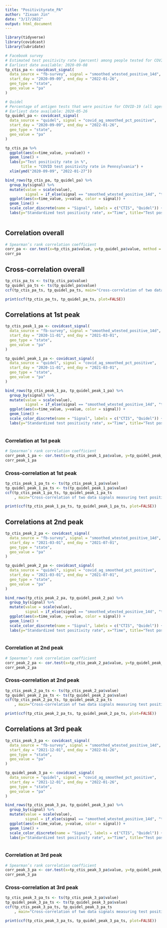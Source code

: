```yaml
---
title: "Positivityrate_PA"
author: "Zixuan Jin"
date: "3/17/2022"
output: html_document
---
```


```r
library(tidyverse)
library(covidcast)
library(lubridate)
```

```r
# Facebook survey
# Estimated test positivity rate (percent) among people tested for COVID-19 in the past 14 days
# Earliest date available: 2020-09-08
tp_ctis_pa <- covidcast_signal(
  data_source = "fb-survey", signal = "smoothed_wtested_positive_14d",
  start_day = "2020-09-09", end_day = "2022-01-26",
  geo_type = "state",
  geo_value = "pa"
)

# Quidel
# Percentage of antigen tests that were positive for COVID-19 (all ages), smoothed by pooling together the last 7 days of tests.
# Earliest date available: 2020-05-26
tp_quidel_pa <- covidcast_signal(
  data_source = "quidel", signal = "covid_ag_smoothed_pct_positive",
  start_day = "2020-09-09", end_day = "2022-01-26",
  geo_type = "state",
  geo_value = "pa"
)
```

```r
tp_ctis_pa %>% 
  ggplot(aes(x=time_value, y=value)) +
  geom_line() +
  labs(y="Test positivity rate in %",
       title = "COVID test positivity rate in Pennsylvania") +
  xlim(ymd("2020-09-09", "2022-01-27"))
```

```r
bind_rows(tp_ctis_pa, tp_quidel_pa) %>% 
  group_by(signal) %>% 
  mutate(value = scale(value),
         signal = if_else(signal == "smoothed_wtested_positive_14d", "tp_ctis", "tp_quidel")) %>%
  ggplot(aes(x=time_value, y=value, color = signal)) +
  geom_line() +
  scale_color_discrete(name = "Signal", labels = c("CTIS", "Quidel")) +
  labs(y="Standardized test positivity rate", x="Time", title="Test positivity rate from two sources in Pennsylvania")
  
```

## Correlation overall 

```r
# Spearman’s rank correlation coefficient
corr_pa <- cor.test(x=tp_ctis_pa$value, y=tp_quidel_pa$value, method = 'spearman')
corr_pa
```

## Cross-correlation overall

```r
tp_ctis_pa_ts <- ts(tp_ctis_pa$value)
tp_quidel_pa_ts <- ts(tp_quidel_pa$value)
ccf(tp_ctis_pa_ts, tp_quidel_pa_ts, main="Cross-correlation of two data signals measuring test positivity rate in Pennsylvania")
```

```r
print(ccf(tp_ctis_pa_ts, tp_quidel_pa_ts, plot=FALSE))
```

## Correlations at 1st peak

```r
tp_ctis_peak_1_pa <- covidcast_signal(
  data_source = "fb-survey", signal = "smoothed_wtested_positive_14d",
  start_day = "2020-11-01", end_day = "2021-03-01",
  geo_type = "state",
  geo_value = "pa"
)

tp_quidel_peak_1_pa <- covidcast_signal(
  data_source = "quidel", signal = "covid_ag_smoothed_pct_positive",
  start_day = "2020-11-01", end_day = "2021-03-01",
  geo_type = "state",
  geo_value = "pa"
)
```

```r
bind_rows(tp_ctis_peak_1_pa, tp_quidel_peak_1_pa) %>% 
  group_by(signal) %>% 
  mutate(value = scale(value),
         signal = if_else(signal == "smoothed_wtested_positive_14d", "tp_ctis", "tp_quidel")) %>%
  ggplot(aes(x=time_value, y=value, color = signal)) +
  geom_line() +
  scale_color_discrete(name = "Signal", labels = c("CTIS", "Quidel")) +
  labs(y="Standardized test positivity rate", x="Time", title="Test positivity rate from two sources in Pennsylvania at peak 1")
  
```

### Correlation at 1st peak

```r
# Spearman’s rank correlation coefficient
corr_peak_1_pa <- cor.test(x=tp_ctis_peak_1_pa$value, y=tp_quidel_peak_1_pa$value, method = 'spearman')
corr_peak_1_pa
```

### Cross-correlation at 1st peak

```r
tp_ctis_peak_1_pa_ts <- ts(tp_ctis_peak_1_pa$value)
tp_quidel_peak_1_pa_ts <- ts(tp_quidel_peak_1_pa$value)
ccf(tp_ctis_peak_1_pa_ts, tp_quidel_peak_1_pa_ts
    , main="Cross-correlation of two data signals measuring test positivity rate in Pennsylvania at peak 1")
```

```r
print(ccf(tp_ctis_peak_1_pa_ts, tp_quidel_peak_1_pa_ts, plot=FALSE))
```

## Correlations at 2nd peak

```r
tp_ctis_peak_2_pa <- covidcast_signal(
  data_source = "fb-survey", signal = "smoothed_wtested_positive_14d",
  start_day = "2021-03-01", end_day = "2021-07-01",
  geo_type = "state",
  geo_value = "pa"
)

tp_quidel_peak_2_pa <- covidcast_signal(
  data_source = "quidel", signal = "covid_ag_smoothed_pct_positive",
  start_day = "2021-03-01", end_day = "2021-07-01",
  geo_type = "state",
  geo_value = "pa"
)
```


```r
bind_rows(tp_ctis_peak_2_pa, tp_quidel_peak_2_pa) %>% 
  group_by(signal) %>% 
  mutate(value = scale(value),
         signal = if_else(signal == "smoothed_wtested_positive_14d", "tp_ctis", "tp_quidel")) %>%
  ggplot(aes(x=time_value, y=value, color = signal)) +
  geom_line() +
  scale_color_discrete(name = "Signal", labels = c("CTIS", "Quidel")) +
  labs(y="Standardized test positivity rate", x="Time", title="Test positivity rate from two sources in Pennsylvania at peak 2")
  
```

### Correlation at 2nd peak

```r
# Spearman’s rank correlation coefficient
corr_peak_2_pa <- cor.test(x=tp_ctis_peak_2_pa$value, y=tp_quidel_peak_2_pa$value, method = 'spearman')
corr_peak_2_pa
```

### Cross-correlation at 2nd peak

```r
tp_ctis_peak_2_pa_ts <- ts(tp_ctis_peak_2_pa$value)
tp_quidel_peak_2_pa_ts <- ts(tp_quidel_peak_2_pa$value)
ccf(tp_ctis_peak_2_pa_ts, tp_quidel_peak_2_pa_ts
    , main="Cross-correlation of two data signals measuring test positivity rate in Pennsylvania at peak 2")
```

```r
print(ccf(tp_ctis_peak_2_pa_ts, tp_quidel_peak_2_pa_ts, plot=FALSE))
```

## Correlations at 3rd peak

```r
tp_ctis_peak_3_pa <- covidcast_signal(
  data_source = "fb-survey", signal = "smoothed_wtested_positive_14d",
  start_day = "2021-12-01", end_day = "2022-01-26",
  geo_type = "state",
  geo_value = "pa"
)

tp_quidel_peak_3_pa <- covidcast_signal(
  data_source = "quidel", signal = "covid_ag_smoothed_pct_positive",
  start_day = "2021-12-01", end_day = "2022-01-26",
  geo_type = "state",
  geo_value = "pa"
)
```

```r
bind_rows(tp_ctis_peak_3_pa, tp_quidel_peak_3_pa) %>% 
  group_by(signal) %>% 
  mutate(value = scale(value),
         signal = if_else(signal == "smoothed_wtested_positive_14d", "tp_ctis", "tp_quidel")) %>%
  ggplot(aes(x=time_value, y=value, color = signal)) +
  geom_line() +
  scale_color_discrete(name = "Signal", labels = c("CTIS", "Quidel")) +
  labs(y="Standardized test positivity rate", x="Time", title="Test positivity rate from two sources in Pennsylvania at peak 3")
  
```


### Correlation at 3rd peak

```r
# Spearman’s rank correlation coefficient
corr_peak_3_pa <- cor.test(x=tp_ctis_peak_3_pa$value, y=tp_quidel_peak_3_pa$value, method = 'spearman')
corr_peak_3_pa
```

### Cross-correlation at 3rd peak

```r
tp_ctis_peak_3_pa_ts <- ts(tp_ctis_peak_3_pa$value)
tp_quidel_peak_3_pa_ts <- ts(tp_quidel_peak_3_pa$value)
ccf(tp_ctis_peak_3_pa_ts, tp_quidel_peak_3_pa_ts
    , main="Cross-correlation of two data signals measuring test positivity rate in Pennsylvania at peak 3")
```


```r
print(ccf(tp_ctis_peak_3_pa_ts, tp_quidel_peak_3_pa_ts, plot=FALSE))
```